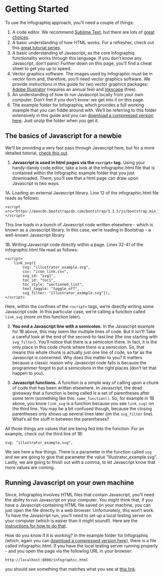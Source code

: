 # Getting Started {#getting_started}

To use the Infographiq approach, you'll need a couple of things:

1.  A code editor. We recommend [Sublime Text](https://www.sublimetext.com/), but there are lots of [great choices](https://www.creativebloq.com/advice/best-code-editors).
2.  A basic understanding of how HTML works. For a refresher, check out this [great tutorial series](https://www.w3schools.com/html/default.asp).
3.  A basic understanding of Javascript, as the core Infographiq functionality works through this language. If you don't know any Javascript, don't panic! Further down on this page, you'll find a cheat sheet to get you up to speed.
4.  Vector graphics software. The images used by Infographic must be in vector form and, therefore, you'll need vector graphics software. We provide instructions in this guide for two vector graphics packages: [Adobe Illustrator](https://www.adobe.com/products/illustrator.html) (requires an annual fee) and [Inkscape](https://inkscape.org/) (free).
5.  An understanding of how to run Javascript locally from your own computer. Don't fret if you don't know: we get into it on this page.
6.  The example folder for Infographiq, which provides a full working example that you can fiddle around with. We'll be referring to this folder extensively in this guide and you can [download a compressed version here](https://marinebon.org/infographiqJS/infographiq_example.zip). Just unzip the folder when you get it.

## The basics of Javascript for a newbie {#javascript_basics}

We'll be providing a very fast pass through Javascript here, but for a more detailed tutorial, [check this out](https://www.w3schools.com/js/default.asp).

1.  **Javascript is used in html pages via the `<script>` tag.** Using your handy-dandy code editor, take a look at the infographic.html file that is contained within the Infographic example folder that you just downloaded. There, you'll see that a html page can draw upon Javascript in two ways.

1A. Loading an external Javascript library. Line 12 of the infographic.html file reads as follows:

    <script src="https://maxcdn.bootstrapcdn.com/bootstrap/3.3.5/js/bootstrap.min.js"></script>

This line loads in a bunch of Javascript code written elsewhere - which is known as a Javascript library. In this case, we're loading in Bootstrap - a well-known Javascript library

1B. Writing Javascript code directly within a page. Lines 32-41 of the infographic.html file read as follows:

    <script>
        link_svg({
            svg: "illustrator_example.svg", 
            csv: "icon_link.csv", 
            svg_id: "svg1", 
            toc_id: "toc1",
            toc_style: "sectioned_list",
            text_toggle: "toggle_off",
            svg_filter: "illustrator_example.svg"});
    </script>

Here, within the confines of the `<script>` tags, we're directly writing some Javascript code. In this particular case, we're calling a function called `link_svg` (more on this function later).

2.  **You end a Javascript line with a semicolon.** In the Javascript example for 1B above, this may seem like multiple lines of code. But it isn't! Take a careful look at the end of the second-to-last line (the one starting with `svg_filter`). You'll notice that there is a semicolon there. In fact, it is the only place in this code chunk where there is a semicolon. So, that means this whole chunk is actually just one line of code, so far as the Javascript is concerned. Why does this matter to you? It matters because a classic reason why Javascript code fails is because the programmer forgot to put a semicolons in the right places (don't let that happen to you).

3.  **Javascript functions.** A function is a simple way of calling upon a chunk of code that has been written elsewhere. In Javascript, the dead giveaway that a function is being called is a set of parentheses after some term (something like this: `some_function()`. So, for example in 1B above, you know `link_svg` is a function because you see `link_svg(` on the third line. You may be a bit confused though, because the closing parentheses only shows up several lines later (on the `svg_filter` line). What's all the stuff in between the parentheses?

All those things are values that are being fed into the function. For an example, check out the third line of 1B:

    svg: "illustrator_example.svg",

We see here a few things. There is a parameter in the function called `svg` and we are going to give that parameter the value "illustrator_example.svg". Lastly, we are going to finish out with a comma, to let Javascript know that more values are coming.

## Running Javascript on your own machine {#localhost}

Since, Infographiq involves HTML files that contain Javascript, you'll need the ability to run Javascript on your computer. You might think that, if you have a Javascript-containing HTML file saved on your machine, you can just open the file directly in a web browser. Unfortunately, this won't work. To have the Javascript run, you'll need to set up a local testing server on your computer (which is easier than it might sound!). Here are the [instructions for how to do that](https://developer.mozilla.org/en-US/docs/Learn/Common_questions/set_up_a_local_testing_server#running_a_simple_local_http_server).

How do you know if it is working? In the example folder for Infographiq (which, again you can [download a compressed version here](https://marinebon.org/infographiqJS/infographiq_example.zip)), there is a file called infographic.html. If you have the local testing server running properly - and you open the page via the following URL in your browser:

    http://localhost:8000/infographic.html

you should see something that matches what you see at [this link](https://marinebon.org/infographiqJS/infographiq_example/infographic.html).
